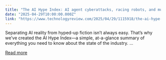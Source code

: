 ```yaml
---
title: "The AI Hype Index: AI agent cyberattacks, racing robots, and musical models"
date: "2025-04-29T10:00:00.000Z"
link: "https://www.technologyreview.com/2025/04/29/1115918/the-ai-hype-index-ai-agent-cyberattacks-racing-robots-and-musical-models/"
---
```


Separating AI reality from hyped-up fiction isn’t always easy. That’s why we’ve created the AI Hype Index—a simple, at-a-glance summary of everything you need to know about the state of the industry. ...

[Read more](https://www.technologyreview.com/2025/04/29/1115918/the-ai-hype-index-ai-agent-cyberattacks-racing-robots-and-musical-models/)
